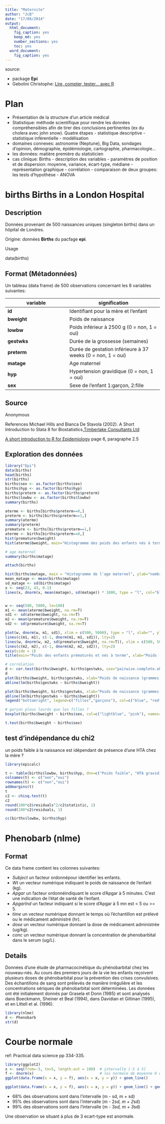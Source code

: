 ```yaml
---
title: "Maternite"
author: "JcB"
date: "17/08/2014"
output:
  html_document:
    fig_caption: yes
    keep_md: yes
    number_sections: yes
    toc: yes
  word_document:
    fig_caption: yes
---
```


source:

- package __Epi__
- Gebolini Christophe: [Lire, compter, tester... avec R](http://cran.r-project.org/doc/contrib/Genolini-LireCompterTesterR.pdf)

Plan
====

- Présentation de la structure d'un article médical
- Statistique: méthode scientifique pour rendre les données compréhensibles afin de tirer des conclusions pertinentes (ex du cholera avec john snow). Quatre étapes
        - statistique descriptive
        - statistique inférentielle
        - modélisation
- domaines connexes: astronomie (Neptune), Big Data, sondages d'opinion, démographie, épidémiologie, cartographie, pharmacologie...
- les données: matière première du statisticien
- cas clinique: Births
        - description des variables
        - paramètres de position et de dispersion: moyenne, variance, écart-type, médiane
        - représentation graphique
        - corrélation
        - comparaison de deux groupes: les tests  d'hypothèse
        - ANOVA

births Births in a London Hospital
==================================

Description
-----------
Données provenant de 500 naissances uniques (singleton births) dans un hôpital de Londres.

Origine: données __Births__ du pacfage __epi__.

Usage

data(births)

Format (Métadonnées)
------
Un tableau (data frame) de 500 observations concernant les 8 variables suivantes:


variable  |  signification   
----------|---------------  
__id__  |  Identifiant pour la mère et l'enfant   
__bweight__  |  Poids de naissance
__lowbw__ | Poids inférieur à 2500 g (0 = non, 1 = oui)
__gestwks__| Durée de la grossesse (semaines)
__preterm__| Durée de gestation inférieure à 37 weeks (0 = non, 1 = oui)
__matage__| Age maternel
__hyp__| Hypertension gravidique (0 = non, 1 = oui)
__sex__| Sexe de l'enfant 1:garçon, 2:fille

Source
-------
Anonymous

References
Michael Hills and Bianca De Stavola (2002). A Short Introduction to Stata 8 for Biostatistics,[Timberlake Consultants Ltd](http://www.timberlake.co.uk)

[A short introduction to R for Epidemiology](http://bendixcarstensen.com/Epi/R-intro-SDC.pdf) page 6, paragraphe 2.5

Exploration des données
-----------------------

```r
library("Epi")
data(births)
head(births)
str(births)
births$sex <- as.factor(births$sex)
births$hyp <- as.factor(births$hyp)
births$preterm <- as.factor(births$preterm)
births$lowbw <- as.factor(births$lowbw)
summary(births)

aterme <- births[births$preterm==0,]
preterm <- births[births$preterm==1,]
summary(aterme)
summary(preterm)
premature <- births[births$preterm==1,]
aterme <- births[births$preterm==0,]
hist(premature$bweight)
hist(aterme$bweight, main="Histogramme des poids des enfants nés à terme", ylab="Fréquence", xlab="poids (grammes)", col="lightblue", border="white")

# age maternel
summary(births$matage)

attach(births)

hist(births$matage, main = "Histogramme de l'age maternel", ylab="nombre", xlab="Age (années)", col="gray", border="white")
mean_matage <- mean(births$matage)
sd_matage <- sd(births$matage)
x <- seq(23, 43, 0.1)
lines(x, dnorm(x, mean(matage), sd(matage)) * 1000, type = "l", col="blue")


w <- seq(500, 5000, le=100)
m1 <- mean(aterme$bweight, na.rm=T)
sd1 <- sd(aterme$bweight, na.rm=T)
m2 <- mean(premature$bweight, na.rm=T)
sd2 <- sd(premature$bweight, na.rm=T)

plot(w, dnorm(w, m1, sd1), xlim = c(500, 5000), type = "l", xlab="", ylab="", axes=0)
lines(c(m1, m1), c(-1, dnorm(m1, m1, sd1)), lty=2)
lines(w, dnorm(w, m2, sd(premature$bweight, na.rm=T)), xlim = c(500, 5000))
lines(c(m2, m2), c(-1, dnorm(m2, m2, sd2)), lty=2)
axis(side = 1)
title(main="Poids des enfants prématurés et nés à terme", xlab="Poids (grammes)", ylab="")

# corrélation
d <- cor.test(births$bweight, births$gestwks, use="pairwise.complete.obs")
d
plot(births$bweight, births$gestwks, xlab="Poids de naissance (grammes)", ylab="Semaines gestationnelles", main="Corrélation poids-durée de gestation")
abline(lm(births$gestwks ~ births$bweight))

plot(births$bweight, births$gestwks, xlab="Poids de naissance (grammes)", ylab="Semaines gestationnelles", main="Corrélation poids-durée de gestation", col = ifelse(births$sex == 1, "red", "blue"))
abline(lm(births$gestwks ~ births$bweight))
legend("bottomright", legend=c("filles","garçons"), col=c("blue", "red"), pch=1, bty="n")

# garçon plous lourds que les filles ?
boxplot(births$bweight ~ births$sex, col=c("lightblue", "pink"), names=c("Garçons", "Filles"), ylab="Poids de naissance (grammes)", main="Poids selon de sexe")

t.test(births$bweight ~ births$sex)

```

test d'indépendance du chi2
---------------------------
un poids faible à la naissance est idépendant de présence d'une HTA chez la mère ?
```r
library(epicalc)

t <- table(births$lowbw, births$hyp, dnn=c("Poids faible", "HTA gravidique"))
colnames(t) <- c("non","oui")
rownames(t) <- c("non","oui")
addmargins(t)
t
c2 <- chisq.test(t)
c2
round(100*c2$residuals^2/c2$statistic, 1)
round(100*c2$residuals, 1)

cc(births$lowbw, births$hyp)

```

Phenobarb (nlme)
=================

Format
------
Ce data frame contient les colonnes suivantes:

- _Subject_ un facteur ordonnépour identifier les enfants.
- _Wt_ un vecteur numérique indiquant le poids de naissance de l'enfant (kg).
- _Apgar_ un facteur ordonnéindiquant le score d'Apgar à 5 minutes. C'est une indication de l'état de santé de l'enfant.
- _ApgarInd_ un facteur indiquant si le score d'Apgar à 5 mn est < 5 ou >= 5.
- _time_ un vecteur numérique donnant le temps où l'échantillon est prélevé ou le médicament administré (hr).
- _dose_ un vecteur numérique donnant la dose de médicament administrée (ug/kg).
- _conc_ un vecteur numérique donnant la concentration de phenobarbital dans le serum (ug/L).

Details
-------

Données d'une étude de pharmacocinétique du phénobarbital chez les nouveau-nés. Au cours des premiers jours
de la vie les enfants reçoivent plusieurs doses de phénobarbital pour la prévention des crises convulsives.
Des échantillons de sang sont prélevés de manière irrégulière et les concentrations sériques de phénobarbital sont déterminées.
Les données ont été initialement donnés par Grasela et Donn (1985) et sont analysés dans Boeckmann, Sheiner et
Beal (1994), dans Davidian et Giltinan (1995), et en Littell et al. (1996).
```r
library(nlme)
d <- Phenobarb
str(d)
```

Courbe normale
==============

ref: Practical data science pp 334-335.

```r
library(ggplot2)
x <- seq(from=-5, to=5, length.out = 100)  # intervalle [-5 à 5]
f <- dnorm(x)                              # loi normale de moyenne 0 et sd = 1
ggplot(data.frame(x = x, y = f), aes(x = x, y = y)) + geom_line()

ggplot(data.frame(x = x, y = f), aes(x = x, y = y)) + geom_line() + geom_vline(xintercept=c(-3,-2,-1,1,2,3), linetype=2)

```

- 68% des observations sont dans l'intervalle (m - sd, m + sd)
- 95% des observations sont dans l'intervalle (m - 2*sd, m + 2*sd)
- 99% des observations sont dans l'intervalle (m - 3*sd, m + 3*sd)

Une observation se situant à plus de 3 ecart-type est anormale.

